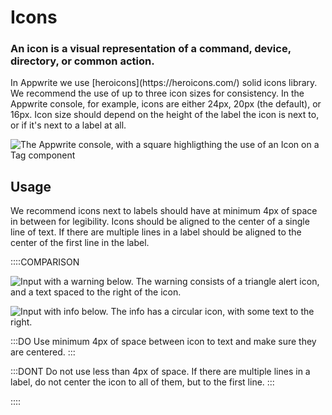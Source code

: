 # Icons

### An icon is a visual representation of a command, device, directory, or common action.

<p class="u-margin-block-start-52">
  In Appwrite we use [heroicons](https://heroicons.com/) solid icons library. We
  recommend the use of up to three icon sizes for consistency. In the Appwrite
  console, for example, icons are either 24px, 20px (the default), or 16px. Icon
  size should depend on the height of the label the icon is next to, or if it's
  next to a label at all.
</p>

<img
  class="u-margin-block-start-16"
  src="/images/icons-1.svg"
  alt="The Appwrite console, with a square highligthing the use of an Icon on a Tag component"
/>

## Usage

<p class="u-margin-block-start-16">
  We recommend icons next to labels should have at minimum 4px of space in
  between for legibility. Icons should be aligned to the center of a single line
  of text. If there are multiple lines in a label should be aligned to the
  center of the first line in the label.
</p>

<div class="u-margin-block-start-52">
::::COMPARISON

![Input with a warning below. The warning consists of a triangle alert icon, and a text spaced to the right of the icon.](/images/icons-2.svg)

![Input with info below. The info has a circular icon, with some text to the right.](/images/icons-3.svg)

:::DO
Use minimum 4px of space between icon to text and make sure they are centered.
:::

:::DONT
Do not use less than 4px of space. If there are multiple lines in a label, do not center the icon to all of them, but to the first line.
:::

::::

</div>
